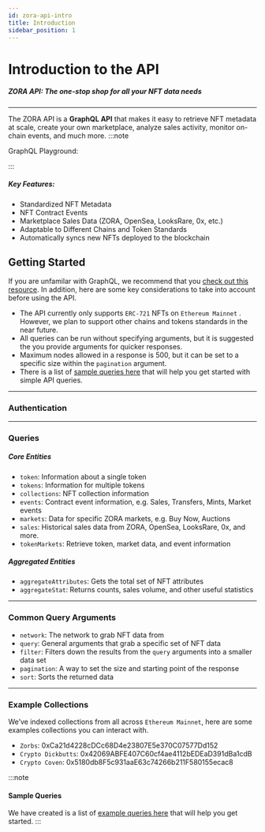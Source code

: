 ```yaml
---
id: zora-api-intro
title: Introduction
sidebar_position: 1
---
```


# Introduction to the API

##### ZORA API: The one-stop shop for all your NFT data needs

---

The ZORA API is a **GraphQL API** that makes it easy to retrieve NFT metadata at scale, create your own marketplace, analyze sales activity, monitor on-chain events, and much more. 
:::note

GraphQL Playground:

:::

##### Key Features:
- Standardized NFT Metadata
- NFT Contract Events
- Marketplace Sales Data (ZORA, OpenSea, LooksRare, 0x, etc.)
- Adaptable to Different Chains and Token Standards
- Automatically syncs new NFTs deployed to the blockchain


## Getting Started
If you are unfamilar with GraphQL, we recommend that you [check out this resource](https://www.howtographql.com/basics/0-introduction/). 
In addition, here are some key considerations to take into account before using the API.

- The API currently only supports `ERC-721` NFTs on `Ethereum Mainnet` . However, we plan to support other chains and tokens standards in the near future.
- All queries can be run without specifying arguments, but it is suggested the you provide arguments for quicker responses.
- Maximum nodes allowed in a response is 500, but it can be set to a specific size within the `pagination` argument.
- There is a list of [sample queries here](./zora-api-sample-queries) that will help you get started with simple API queries.

---

### Authentication

---

### Queries

##### Core Entities

- `token`: Information about a single token
- `tokens`: Information for multiple tokens
- `collections`: NFT collection information
- `events`: Contract event information, e.g. Sales, Transfers, Mints, Market events
- `markets`: Data for specific ZORA markets, e.g. Buy Now, Auctions
- `sales`: Historical sales data from ZORA, OpenSea, LooksRare, 0x, and more.
- `tokenMarkets`: Retrieve token, market data, and event information

##### Aggregated Entities

- `aggregateAttributes`: Gets the total set of NFT attributes
- `aggregateStat`: Returns counts, sales volume, and other useful statistics

---

### Common Query Arguments

- `network`: The network to grab NFT data from
- `query`: General arguments that grab a specific set of NFT data
- `filter`:  Filters down the results from the `query` arguments into a smaller data set
- `pagination`:  A way to set the size and starting point of the response
- `sort`: Sorts the returned data

---

### Example Collections

We’ve indexed collections from all across `Ethereum Mainnet`, here are some examples collections you can interact with.

- `Zorbs`: 0xCa21d4228cDCc68D4e23807E5e370C07577Dd152
- `Crypto Dickbutts`: 0x42069ABFE407C60cf4ae4112bEDEaD391dBa1cdB
- `Crypto Coven`: 0x5180db8F5c931aaE63c74266b211F580155ecac8

:::note
#### Sample Queries
We have created is a list of [example queries here](./zora-api-sample-queries) that will help you get started.
:::